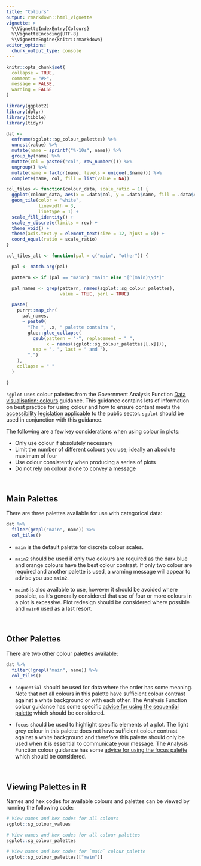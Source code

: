 ```yaml
---
title: "Colours"
output: rmarkdown::html_vignette
vignette: >
  %\VignetteIndexEntry{Colours}
  %\VignetteEncoding{UTF-8}
  %\VignetteEngine{knitr::rmarkdown}
editor_options: 
  chunk_output_type: console
---
```


```r
knitr::opts_chunk$set(
  collapse = TRUE,
  comment = "#>",
  message = FALSE,
  warning = FALSE
)
```

```r

library(ggplot2)
library(dplyr)
library(tibble)
library(tidyr)

dat <-
  enframe(sgplot::sg_colour_palettes) %>%
  unnest(value) %>%
  mutate(name = sprintf("%-10s", name)) %>%
  group_by(name) %>%
  mutate(col = paste0("col", row_number())) %>%
  ungroup() %>%
  mutate(name = factor(name, levels = unique(.$name))) %>%
  complete(name, col, fill = list(value = NA))

col_tiles <- function(colour_data, scale_ratio = 1) {
  ggplot(colour_data, aes(x = .data$col, y = .data$name, fill = .data$value)) +
  geom_tile(color = "white",
            linewidth = 3,
            linetype = 1) +
  scale_fill_identity() +
  scale_y_discrete(limits = rev) +
  theme_void() +
  theme(axis.text.y = element_text(size = 12, hjust = 0)) +
  coord_equal(ratio = scale_ratio)
}

col_tiles_alt <- function(pal = c("main", "other")) {

  pal <- match.arg(pal)

  pattern <- if (pal == "main") "main" else "[^(main)\\d*]"

  pal_names <- grep(pattern, names(sgplot::sg_colour_palettes),
                    value = TRUE, perl = TRUE)

  paste(
    purrr::map_chr(
      pal_names,
      ~ paste0(
        "The ", .x, " palette contains ",
        glue::glue_collapse(
          gsub(pattern = "-", replacement = " ",
               x = names(sgplot::sg_colour_palettes[[.x]])),
          sep = ", ", last = " and "),
        ".")
    ),
    collapse = " "
  )

}

```

`sgplot` uses colour palettes from the Government Analysis Function [Data visualisation: colours](https://analysisfunction.civilservice.gov.uk/policy-store/data-visualisation-colours-in-charts/) guidance. This guidance contains lots of information on best practice for using colour and how to ensure content meets the [accessibility legislation](https://www.w3.org/TR/WCAG21/) applicable to the public sector. `sgplot` should be used in conjunction with this guidance. 

The following are a few key considerations when using colour in plots:

* Only use colour if absolutely necessary
* Limit the number of different colours you use; ideally an absolute maximum of four
* Use colour consistently when producing a series of plots
* Do not rely on colour alone to convey a message

<br>

## Main Palettes

There are three palettes available for use with categorical data:

```r

dat %>%
  filter(grepl("main", name)) %>%
  col_tiles()

```

* `main` is the default palette for discrete colour scales.

* `main2` should be used if only two colours are required as the dark blue and orange colours have the best colour contrast. If only two colour are required and another palette is used, a warning message will appear to advise you use `main2`.

* `main6` is also available to use, however it should be avoided where possible, as it's generally considered that use of four or more colours in a plot is excessive. Plot redesign should be considered where possible and `main6` used as a last resort.

<br>

## Other Palettes

There are two other colour palettes available: 

```r

dat %>%
  filter(!grepl("main", name)) %>%
  col_tiles()

```

* `sequential` should be used for data where the order has some meaning. Note that not all colours in this palette have sufficient colour contrast against a white background or with each other. The Analysis Function colour guidance has some specific  [advice for using the sequential palette](https://analysisfunction.civilservice.gov.uk/policy-store/data-visualisation-colours-in-charts/#section-6) which should be considered.

* `focus` should be used to highlight specific elements of a plot. The light grey colour in this palette does not have sufficient colour contrast against a white background and therefore this palette should only be used when it is essential to communicate your message. The Analysis Function colour guidance has some [advice for using the focus palette](https://analysisfunction.civilservice.gov.uk/policy-store/data-visualisation-colours-in-charts/#section-7) which should be considered.

<br>

## Viewing Palettes in R

Names and hex codes for available colours and palettes can be viewed by running the following code:

```r
# View names and hex codes for all colours
sgplot::sg_colour_values

# View names and hex codes for all colour palettes
sgplot::sg_colour_palettes

# View names and hex codes for `main` colour palette
sgplot::sg_colour_palettes[["main"]]
```
